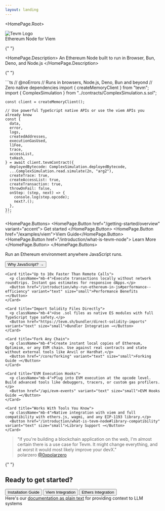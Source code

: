 ```yaml
---
layout: landing
---
```



<HomePage.Root>
  <div style={{ textAlign: 'center', margin: '0 auto', maxWidth: '200px' }}>
    <img
      src="/tevm-logo-dark.png"
      alt="Tevm Logo"
      style={{ width: '100%', height: 'auto' }}
    />
  </div>
  <HomePage.Tagline>Ethereum Node for Viem</HomePage.Tagline>
  <HomePage.InstallPackage name="tevm" type="install" />

{" "}

<HomePage.Description>
  An Ethereum Node built to run in Browser, Bun, Deno, and Node.js
</HomePage.Description>

{" "}

  <div className="code-snippet" style={{
    maxWidth: '600px',
    margin: '1.5rem 0',
    backgroundColor: 'var(--vocs-color_background2)',
    borderRadius: 'var(--vocs-borderRadius_4)',
    padding: '1rem',
    overflow: 'auto',
    textAlign: 'left'
  }}>
    ```ts
    // @noErrors
    // Runs in browsers, Node.js, Deno, Bun and beyond
    // Zero native dependencies
    import { createMemoryClient } from "tevm";
    import { ComplexSimulation } from "../contracts/ComplexSimulation.s.sol";

    const client = createMemoryClient();

    // Use powerful TypeScript native APIs or use the viem APIs you already know
    const {
      data,
      error,
      logs,
      createdAddresses,
      executionGasUsed,
      l1Fee,
      trace,
      accessList,
      txHash,
    } = await client.tevmContract({
      deployedBytecode: ComplexSimulation.deployedBytecode,
      ...ComplexSimulation.read.simulate(2n, "arg2"),
      createTrace: true,
      createAccessList: true,
      createTransaction: true,
      throwOnFail: false,
      onStep: (step, next) => {
        console.log(step.opcode);
        next?.();
      },
    });
    ```

  </div>

<HomePage.Buttons>
  <HomePage.Button href="/getting-started/overview" variant="accent">
    Get started
  </HomePage.Button>
  <HomePage.Button href="/examples/viem">Viem Guide</HomePage.Button>
  <HomePage.Button href="/introduction/what-is-tevm-node">
    Learn More
  </HomePage.Button>
</HomePage.Buttons>

  <div className="grid grid-cols-1 sm:grid-cols-2 lg:grid-cols-3 gap-6 max-w-[900px] mx-auto my-12">
    <Card title="JavaScript-Native EVM">
      <p className="mb-4">Run an Ethereum environment anywhere JavaScript runs.</p>
      <Button href="/introduction/why-run-ethereum-in-js" variant="text" size="small">Why JavaScript? →</Button>
    </Card>

    <Card title="Up to 10x Faster Than Remote Calls">
      <p className="mb-4">Execute transactions locally without network roundtrips. Instant gas estimates for responsive dApps.</p>
      <Button href="/introduction/why-run-ethereum-in-js#performance--efficiency" variant="text" size="small">Performance Benefits →</Button>
    </Card>

    <Card title="Import Solidity Files Directly">
      <p className="mb-4">Use .sol files as native ES modules with full TypeScript type safety.</p>
      <Button href="https://tevm.sh/bundler/direct-solidity-imports" variant="text" size="small">Bundler Integration →</Button>
    </Card>

    <Card title="Fork Any Chain">
      <p className="mb-4">Create instant local copies of Ethereum, Optimism, or any EVM chain. Use against real contracts and state without external tools like Anvil or Hardhat.</p>
      <Button href="/core/forking" variant="text" size="small">Forking Guide →</Button>
    </Card>

    <Card title="EVM Execution Hooks">
      <p className="mb-4">Plug into EVM execution at the opcode level. Build advanced tools like debuggers, tracers, or custom gas profilers.</p>
      <Button href="/api/evm-events" variant="text" size="small">EVM Hooks Guide →</Button>
    </Card>

    <Card title="Works With Tools You Know">
      <p className="mb-4">Native integration with viem and full compatibility with ethers.js, wagmi, and any EIP-1193 library.</p>
      <Button href="/introduction/what-is-tevm-node#library-compatibility" variant="text" size="small">Library Support →</Button>
    </Card>

  </div>

  <div className="max-w-[800px] mx-auto my-12 p-8 bg-gray-50 dark:bg-gray-800 rounded-lg border border-gray-200 dark:border-gray-700">
    <div className="grid grid-cols-1">
      <blockquote className="m-0 text-base border-l-4 border-blue-500 pl-4">
        "If you're building a blockchain application on the web, I'm almost certain there is a use case for Tevm. It might change everything, and at worst it would most likely improve your devX."
        <div className="mt-3 font-medium">
          polarzero
          <a href="https://twitter.com/0xpolarzero" className="text-sm text-blue-500 ml-2">@0xpolarzero</a>
        </div>
      </blockquote>
    </div>

  </div>

{" "}

<div className="max-w-[600px] mx-auto my-8 text-center">
  <h2>Ready to get started?</h2>
  <div className="flex gap-4 justify-center flex-wrap">
    <Button href="/getting-started/overview" variant="accent">
      Installation Guide
    </Button>
    <Button href="/examples/viem">Viem Integration</Button>
    <Button href="/examples/ethers">Ethers Integration</Button>
  </div>
</div>

  <div className="mt-12 text-sm opacity-80">
    Here's our <a href="https://node.tevm.sh/llms-full.txt">documentation as plain text</a> for providing context to LLM systems
  </div>
</HomePage.Root>

